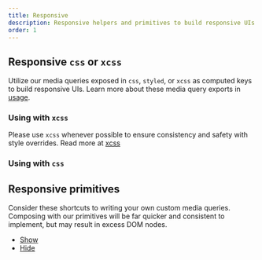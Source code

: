 ```yaml
---
title: Responsive
description: Responsive helpers and primitives to build responsive UIs.
order: 1
---
```




<CodeDocsHeader
	name="@atlaskit/primitives"
	repository="https://bitbucket.org/atlassian/atlassian-frontend-mirror"
	directoryName="primitives"
/>

## Responsive `css` or `xcss`

Utilize our media queries exposed in `css`, `styled`, or `xcss` as computed keys to build responsive
UIs. Learn more about these media query exports in [usage](/components/primitives/responsive/usage).

### Using with `xcss`

Please use `xcss` whenever possible to ensure consistency and safety with style overrides. Read more
at [xcss](/components/primitives/xcss)

<Example Component={XCSSExample} packageName="@atlaskit/primitives/responsive" />

### Using with `css`

<Example Component={CSSExample} packageName="@atlaskit/primitives/responsive" />

## Responsive primitives

Consider these shortcuts to writing your own custom media queries. Composing with our primitives
will be far quicker and consistent to implement, but may result in excess DOM nodes.

- [Show](/components/primitives/responsive/show)
- [Hide](/components/primitives/responsive/hide)
